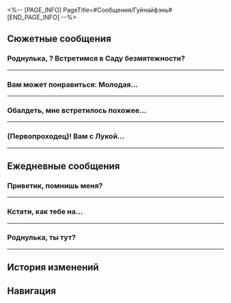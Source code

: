 <%-- [PAGE_INFO]
PageTitle=#Сообщения/Гуйнайфэнь#
[END_PAGE_INFO] --%>
{{Сообщение Инфобокс
|id          = 1210
|Изображение = Персонаж Гуйнайфэнь Иконка.png
|Тип         = Персонаж
|Отправитель = Гуйнайфэнь
|ПодписьСоо  = Не создавай проблем, не бойся, не лезь на рожон
|Фракция     = Лофу Сяньчжоу
}}

==Сюжетные сообщения==
===Роднулька, {{MC|ж=занята|м=занят}}? Встретимся в Саду безмятежности?===
{{Сообщения
|условие_получения = 
|текст =
:'''Гуйнайфэнь:''' Роднулька, {{MC|ж=занята|м=занят}}? Встретимся в Саду безмятежности?
:{Выбор} Тебе уже лучше?
::'''(Первопроходец):''' Что там опять делать? Кстати, тебе уже лучше?
::'''Гуйнайфэнь:''' Ой, спасибо за заботу, роднулька! Работяге вроде меня без крепкого здоровья никак...
::'''Гуйнайфэнь:''' Меня осмотрели целители из Комиссии по алхимии. Я в полном порядке, не считая лёгкого испуга и парочки синяков!
:{Выбор} Это точно ты?
::'''(Первопроходец):''' Разве Гуйнайфэнь сейчас не полагается быть в лечебнице? Гадкий хелиоби! Даже не думай, что сможешь одурачить меня снова!
::'''Гуйнайфэнь:''' Да брось, доверять людям нужно.
::'''Гуйнайфэнь:''' Меня осмотрели целители из Комиссии по алхимии. Я в полном порядке, не считая лёгкого испуга и парочки синяков!
:{Выбор} Опять в Сад безмятежности?
::'''(Первопроходец):''' Тебе мало того кавардака, что ты устроила в Саду безмятежности?
::'''Гуйнайфэнь:''' И я дико извиняюсь за все причинённые неудобства.
::'''Гуйнайфэнь:''' Но мне вправду нужна твоя помощь.
:'''Гуйнайфэнь:''' Вообще-то, Ханья лично пригласила нас на встречу.
:'''Гуйнайфэнь:''' Просто приходи в Сад безмятежности, там и поговорим. Лень печатать.
;{Принятая миссия: Встреча в Саду безмятежности I}
}}
----

===Вам может понравиться: Молодая...===
{{Сообщения
|условие_получения = 
|текст =
:'''Гуйнайфэнь:''' Вам может понравиться:<br />Молодая девушка случайно забрела в опасный заброшенный сад, где на неё напали привидения! #привидения<br />В заброшенном саду скрываются привидения, повсюду полно опасностей! #привидения #жесть<br />Прямая трансляция: Сверхъестественные тайны! Две девочки случайно забрели в сад, где на них напали привидения! Одна побледнела, а другая потеряла сознание! Не подходит для просмотра лицам моложе 200 лет!<br />Комбо: Сверхъестественного становится всё больше, а в саду скрываются шокирующие тайны!
:'''Гуйнайфэнь:''' [[Файл:Message Guinaifen Crepescule.png|256px]]
:'''Гуйнайфэнь:''' Если хотите узнать больше о привидениях Сяньчжоу, ставьте лайки и подписывайтесь на Гуйнайфэнь, чтобы получать больше интересного контента.
:{Выбор} Как мне посмотреть?
::'''(Первопроходец):''' Срочно! Где мне посмотреть?
:{Выбор} Что это? Ты кто?
::'''(Первопроходец):''' Почему мне постоянно отправляют странную рекламу?
:{Выбор} Привидений не существует.
::'''(Первопроходец):''' Очередной развод, где «привидениями» окажутся искажения магнитного поля или кто-нибудь переодетый.
::'''Гуйнайфэнь:''' Всё по-настоящему! Никакой это не развод!
:'''Гуйнайфэнь:''' Ха, кажется, тебе интересно.
:'''Гуйнайфэнь:''' Я ещё не отредактировала стрим, поэтому пока не могу прислать ссылку.
:'''Гуйнайфэнь:''' Если тебе правда интересно, найди меня.
:{Выбор} Очень интересно.
::'''(Первопроходец):''' Мне очень интересно. Никуда не уходи, я скоро буду.
::'''Гуйнайфэнь:''' Хорошо, поторопись. Я постараюсь удовлетворить твоё любопытство!
:{Выбор} Совсем не интересно.
::'''(Первопроходец):''' Вообще-то, мне не очень интересно.
::'''Гуйнайфэнь:''' Точно?
::'''Гуйнайфэнь:''' Подумай хорошенько и ответь ещё раз~ Только ты {{MC|ж=ответила|м=ответил}} на мою рассылку...
::'''Гуйнайфэнь:''' Хочешь, покажу тебе свой стрим с привидениями до монтажа?
:{Выбор} Это новый развод?
::'''(Первопроходец):''' Ха, да это очередной развод.
::'''(Первопроходец):''' Похоже, ты скажешь всё, что угодно, лишь бы одурачить. Хочешь получить деньги или бесплатную рабочую силу?
::'''Гуйнайфэнь:''' Хочешь, покажу тебе свой стрим с привидениями до монтажа?
:'''Гуйнайфэнь:''' Я в Переулке ауруматонов. Если заметишь рыжую иноземку, то это я!
;{Принятая миссия: Прогулка по саду и прерванный сон}
}}
----

===Обалдеть, мне встретилось похожее...===
{{Сообщения
|условие_получения = 
|текст =
:{Выбор} (Отправить фото Гуйнайфэнь)
:'''(Первопроходец):''' Обалдеть, мне встретилось похожее на тебя маленькое создание.
:'''(Первопроходец):''' [[Файл:Message Гуйнайфэнь 31.png|256px]]
:'''Гуйнайфэнь:''' И правда похоже!
:'''Гуйнайфэнь:''' Откуда у тебя такая милота?
:'''Гуйнайфэнь:''' Принеси её на Лофу, мы с Сушан вместе полюбуемся.
:'''Гуйнайфэнь:''' Ох, ну до чего же сладкий пирожочек! Так и хочется пожмакать!
:{Выбор} Спокойнее.
::'''(Первопроходец):''' ...
::'''(Первопроходец):''' Спокойнее, это не кошка. Вдруг она опасна.
:{Выбор} Она не хочет.
::'''(Первопроходец):''' Ну хватит уже. У неё есть сознание, и она никуда не хочет ехать, ей и на космической станции хорошо.
:'''Гуйнайфэнь:''' Если получится, то я сама приеду. Стрим сам себя не проведёт!
}}
----

===(Первопроходец)! Вам с Лукой...===
{{Сообщения
|условие_получения = 
|текст =
:'''Гуйнайфэнь:''' (Первопроходец)! Вам с Лукой следует быть начеку!
:{Выбор} В чём дело? Не пугай меня...
::'''(Первопроходец):''' В чём дело?
::'''Гуйнайфэнь:''' Я видела в сети кое-какие новости. Я обязана вам рассказать.
:{Выбор} Хочешь отомстить за Сушан?
::'''(Первопроходец):''' Малышка Гуй, так хочешь отомстить за свою Шаншан?
::'''Гуйнайфэнь:''' Я знаю, что Шаншан незаслуженно проиграла! Но... Я не готова участвовать в Церемонии боевых искусств...
::'''Гуйнайфэнь:''' Постой, мы отошли от темы. Я хочу вас предупредить.
:'''Гуйнайфэнь:''' В сети о Луке ходят гадкие сплетни и комментарии.
:'''Гуйнайфэнь:''' Пользователи утверждают, что он принял взятку у КММ и строит козни местным сяньчжоуским участникам!
:'''Гуйнайфэнь:''' Они заявляют, что вы оскорбляете честь народа Сяньчжоу, называют вас прихвостнями КММ... а некоторые даже грозятся нанять умельцев, которые вас проучат...
:'''Гуйнайфэнь:''' В общем, какие гадости только не пишут.
:{Выбор} Это же интернет.
::'''(Первопроходец):''' Ничего необычного. Мы даже не знаем, действительно ли это пишут настоящие пользователи.
::'''Гуйнайфэнь:''' Да, но всё же тебе следует напомнить Луке, чтобы он сохранял положительный настрой и не позволял сплетням сказываться на его успехе.
:{Выбор} Не верь им, верь мне.
::'''(Первопроходец):''' Мы не сможем переубедить других, но ты-то им не верь.
::'''Гуйнайфэнь:''' Конечно же, я им не верю! Чего я только не повидала в сети за всё время.
::'''Гуйнайфэнь:''' Я лишь надеюсь, что Лука сможет сохранить положительный настрой и не позволит слухам отразиться на своём успехе.
:'''Гуйнайфэнь:''' Это ведь он укреплял надежду Шаншан на победу, продолжая неустанно сражаться. Я надеюсь, что он сможет победить в турнире!
:{Выбор} Спасибо за поддержку!
:'''(Первопроходец):''' Я передам ему твои пожелания. До встречи.
}}
----

==Ежедневные сообщения==
===Приветик, помнишь меня?===
{{Сообщения
|условие_получения = 
|текст=
:'''Гуйнайфэнь:''' Приветик, помнишь меня?
:{Выбор} Конечно!
::'''(Первопроходец):''' Конечно! Малышка Гуй!
::'''Гуйнайфэнь:''' Ну вот, даже ты теперь меня так называешь.
:{Выбор} Кто ты?
::'''(Первопроходец):''' Прости, столько новых знакомств в последнее время... Кто ты?
::'''Гуйнайфэнь:''' А вот это сейчас обидно было! Я думала, что меня невозможно забыть...
::'''Гуйнайфэнь:''' «Эфирные войны»! Межзвёздный фестиваль-турнир! Гуйнайфэнь! Припоминаешь?
:{Выбор} Мне чай не нужен.
::'''(Первопроходец):''' Спасибо, но мне не нужен чай, и страховка не нужна, да и вообще всё у меня есть.
::'''Гуйнайфэнь:''' Ох
::'''Гуйнайфэнь:''' Ты вообще о чём?..
::'''Гуйнайфэнь:''' «Эфирные войны»! Межзвёздный фестиваль-турнир! Гуйнайфэнь! Припоминаешь?
:'''Гуйнайфэнь:''' Друзья познаются в сражении. Так что мы теперь друзья.
:'''Гуйнайфэнь:''' Забыла спросить, а ты откуда вообще?
:{Выбор} Я с экспресса.
::'''(Первопроходец):''' Я {{MC|м=Безымянный|ж=Безымянная}} со Звёздного экспресса.
::'''Гуйнайфэнь:''' Даже Безымянные откуда-то появляются.
::'''Гуйнайфэнь:''' Не страшно, если не хочешь говорить. Все мы чужаки в чужой стране.
:{Выбор} Мой дом везде.
::'''(Первопроходец):''' Мой дом везде.
::'''Гуйнайфэнь:''' Даже те, у кого дом везде, откуда-то появляются.
::'''Гуйнайфэнь:''' Не страшно, если не хочешь говорить. Все мы чужаки в чужой стране.
:{Выбор} Не помню.
::'''(Первопроходец):''' Не помню, откуда я, если честно.
::'''Гуйнайфэнь:''' Ох
::'''Гуйнайфэнь:''' Не стоило мне спрашивать, прости.
:'''Гуйнайфэнь:''' Эх, а мой дом давно разрушен Легионом, так что у меня нет дома.
:'''Гуйнайфэнь:''' Тогда, получается, мы с тобой иномирцы, для которых дом - Сяньчжоу.
:'''Гуйнайфэнь:''' Если тебе понадобится помощь, или что-то будет непонятно, смело обращайся ко мне.
:'''Гуйнайфэнь:''' Обычно я нахожусь в Переулке ауруматонов, работаю уличной артисткой, иногда провожу стримы.
:{Выбор} Зови, если нужна будет помощь.
:'''(Первопроходец):''' Зови, если тебе нужно будет уладить какую-то проблему, или на плохих ребят нарвёшься.
:'''(Первопроходец):''' Я {{MC|ж=сильная|м=сильный}}.
:'''Гуйнайфэнь:''' Хорошо! {{MC|ж=Надёжная подруга|м=Надёжный друг}}!
:'''Гуйнайфэнь:''' Как-нибудь сыграем ещё!
}}
----

===Кстати, как тебе на...===
{{Сообщения
|условие_получения = 
|текст=
:'''Гуйнайфэнь:''' Кстати, как тебе на Сяньчжоу? Есть какие-нибудь проблемы?
:{Выбор} Всё хорошо.
::'''(Первопроходец):''' Да нет, всё хорошо.
::'''Гуйнайфэнь:''' Ну и здорово, я рада за тебя.
:{Выбор} Была парочка.
::'''(Первопроходец):''' Ну, если честно, была пара затруднений.
::'''Гуйнайфэнь:''' Прекрасно тебя понимаю, со мной тоже бывало.
:{Выбор} Я здесь ненадолго.
::'''(Первопроходец):''' Да как-то без разницы, я здесь всё равно не навсегда.
::'''Гуйнайфэнь:''' Дело-то не совсем в этом...
::'''Гуйнайфэнь:''' Это так, может, ты и не навсегда, но вы, Безымянные, всё равно будете часто приезжать сюда по делам.
:'''Гуйнайфэнь:''' Это не проблема, конечно. Просто воспоминания нахлынули.
:'''Гуйнайфэнь:''' Я была совсем малышкой, когда впервые оказалась на Сяньчжоу.
:'''Гуйнайфэнь:''' Вокруг всё было незнакомым, я ничего не знала о местной культуре.
:'''Гуйнайфэнь:''' Вспоминая страхи и тревоги того времени, я подумала о тебе.
:'''Гуйнайфэнь:''' Переживаю, что ты испытываешь подобное.
:{Выбор} Спасибо за заботу.
::'''(Первопроходец):''' Спасибо за заботу, малышка Гуй. Я уже {{MC|ж=привыкла|м=привык}} к такому.
::'''Гуйнайфэнь:''' Ну да, ты {{MC|ж=пережила|м=пережил}} куда больше, чем я.
:{Выбор} У меня сердце кровью обливается.
::'''(Первопроходец):''' Ты столько пережила, просто сердце кровью обливается.
::'''Гуйнайфэнь:''' За меня не переживай. Лучше о себе подумай. Я серьёзно, не забывай отдыхать, сколько бы ни было у тебя работы.
:'''Гуйнайфэнь:''' И опять-таки
:'''Гуйнайфэнь:''' Если понадобится помощь, ты всегда можешь обратиться ко мне~
:'''Гуйнайфэнь:''' И даже если у меня ничего не получится, мы можем рассчитывать на поддержку наших друзей из Облачных Рыцарей и Комиссии десяти владык!
:'''Гуйнайфэнь:''' Хе-хе!
}}
----

===Роднулька, ты тут?===
{{Сообщения
|условие_получения = 
|текст=
:'''Гуйнайфэнь:''' Роднулька, ты тут?
:'''Гуйнайфэнь:''' Мне нужны идеи для стримов!
:{Выбор} Что за идеи?
::'''(Первопроходец):''' Тут, ага
::'''(Первопроходец):''' Что за идеи?
::'''Гуйнайфэнь:''' Если тебе не сложно, конечно.
::'''Гуйнайфэнь:''' Просто хочу узнать твоё мнение как человека со стороны.
:{Выбор} Не {{MC|ж=уверена|м=уверен}}, что смогу помочь...
::'''(Первопроходец):''' Не разбираюсь в стримах и не {{MC|ж=уверена|м=уверен}}, что смогу помочь.
::'''Гуйнайфэнь:''' Не беда, мне лишь нужна другая точка зрения.
::'''Гуйнайфэнь:''' Я уже так долго веду трансляции, что топчусь на одном месте - сложно придумать что-то новое, поэтому мне нужна помощь.
::'''Гуйнайфэнь:''' Расширить кругозор, так сказать.
:'''Гуйнайфэнь:''' Вроде бы в последнее время стало модно «монетизировать знания». И вот мне бы тоже хотелось внедрить обучение в стримы.
:'''Гуйнайфэнь:''' Только какими знаниями мне делиться? Даже не знаю...
:'''Гуйнайфэнь:''' Я пытаюсь придумать что-то интересное, но чему никто на Лофу ещё не обучает.
:'''Гуйнайфэнь:''' Но в голову ничего не приходит.
:{Выбор} Обучай культуре Сяньчжоу.
::'''(Первопроходец):''' Может, будешь обучать культуре Сяньчжоу?
::'''Гуйнайфэнь:''' Ну, я разбираюсь в культуре, конечно, но я всё же иномирка.
::'''Гуйнайфэнь:''' Об этом и так уже рассказывает немало профессоров из академии, так что не думаю, что смогу с ними конкурировать.
::'''Гуйнайфэнь:''' Стоп, а с чего вдруг?
::'''Гуйнайфэнь:''' Конечно, могу! Я ведь иномирка!
::'''Гуйнайфэнь:''' Этим можно зацепить! «Милая девушка из другого мира рассказывает о культуре Сяньчжоу». А что, звучит!
:{Выбор} Может, рэпу будешь учить?
::'''(Первопроходец):''' Может, научишь подписчиков читать рэп?
::'''Гуйнайфэнь:''' Ни за что! Когда ученик превосходит учителя, учитель умирает с голода.
::'''Гуйнайфэнь:''' А, я поняла.
::'''Гуйнайфэнь:''' Уличные актёры обычно не делятся своими уникальными талантами.
::'''Гуйнайфэнь:''' И поэтому мои занятия будут пользоваться большим спросом!
:{Выбор} Учи ловить пули!
::'''(Первопроходец):''' Может, научишь подписчиков ловить пули голыми руками? Я бы {{MC|ж=поучилась|м=поучился}}!
::'''Гуйнайфэнь:''' Ой, нет, забудь! Такие опасные вещи нельзя стримить.
::'''Гуйнайфэнь:''' Взгляни на мою подпись.
::'''Гуйнайфэнь:''' Знаешь, почему я не лезу на рожон?
::'''Гуйнайфэнь:''' Потому что забанят!
::'''Гуйнайфэнь:''' Но идея очень интересная... Может, научить их основам акробатики, фокусам, жонглированию и всему подобному? Это точно многих заинтересует.
:'''Гуйнайфэнь:''' У меня появилась парочка идей. Спасибо!
:'''Гуйнайфэнь:''' Когда начну занятия, подарю тебе пару уроков!
}}
----

==История изменений==
{{История изменений|3.5}}

==Навигация==
{{Сообщения Навбокс}}